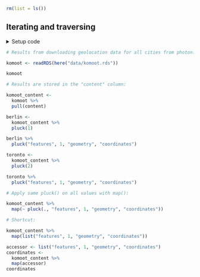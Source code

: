 ```r
rm(list = ls())
```


## Iterating and traversing

<details><summary>Setup code</summary>
```r
### Iterating and traversing

```
```r
library(tidyverse)
library(here)
```
</details>


```r
# Results from downloading geolocation data for all cities from photon.komoot.de:
```
```r
komoot <- readRDS(here("data/komoot.rds"))

komoot
```


```r
# Results are stored in the "content" column:
```
```r
komoot_content <-
  komoot %>%
  pull(content)

berlin <-
  komoot_content %>%
  pluck(1)

berlin %>%
  pluck("features", 1, "geometry", "coordinates")

toronto <-
  komoot_content %>%
  pluck(2)

toronto %>%
  pluck("features", 1, "geometry", "coordinates")
```


```r
# Apply same pluck() on all values with map():
```
```r
komoot_content %>%
  map(~ pluck(., "features", 1, "geometry", "coordinates"))
```


```r
# Shortcut:
```
```r
komoot_content %>%
  map(list("features", 1, "geometry", "coordinates"))

accessor <- list("features", 1, "geometry", "coordinates")
coordinates <-
  komoot_content %>%
  map(accessor)
coordinates
```

